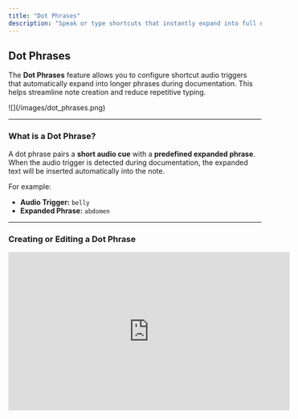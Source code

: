 ```yaml
---
title: "Dot Phrases"
description: "Speak or type shortcuts that instantly expand into full notes."
---
```


## Dot Phrases

The **Dot Phrases** feature allows you to configure shortcut audio triggers that automatically expand into longer phrases during documentation. This helps streamline note creation and reduce repetitive typing.

<Frame>
  ![](/images/dot_phrases.png)
</Frame>

---

### What is a Dot Phrase?

A dot phrase pairs a **short audio cue** with a **predefined expanded phrase**. When the audio trigger is detected during documentation, the expanded text will be inserted automatically into the note.

For example:

- **Audio Trigger:** `belly`
- **Expanded Phrase:** `abdomen`

---

### Creating or Editing a Dot Phrase

<Frame>
  <iframe width="560" height="315" src="https://www.youtube.com/embed/hnxLftfI-EQ?si=WcDBf7xZfI0rx8FE" title="YouTube video player" frameborder="0" allow="accelerometer; autoplay; clipboard-write; encrypted-media; gyroscope; picture-in-picture; web-share" referrerpolicy="strict-origin-when-cross-origin" allowfullscreen />
</Frame>

To create a new dot phrase or edit an existing one:

1. **Audio Trigger**:
   - Enter the voice command you want to use (e.g., `belly`, `heart sounds good`).
   - This should be short, unique, and easy to say clearly.
2. **Expanded Phrase**:
   - Input the full text you want inserted when the trigger is recognized (up to 2000 characters).
   - You can include clinical shorthand, normal findings, or repetitive language blocks.
3. **Apply to Template**:
   - Select the template this dot phrase should be active in (e.g., SOAP Note).
   - Dot phrases are template-specific to prevent accidental cross-template usage.
4. Click **Save Dot Phrase** to confirm your changes.

---

### Deleting a Dot Phrase

To delete an existing dot phrase, simply click the **Delete** button in the bottom-right corner of the phrase editor.

<Warning>
  Deleting a dot phrase is permanent. You’ll need to re-create it from scratch if needed later.
</Warning>

---

### Best Practices

- Use clear, specific audio triggers to reduce misinterpretation.
- Avoid using single syllable triggers like "a", "no", or "the".
- Test your dot phrases in the context of actual note generation to confirm expected behavior.